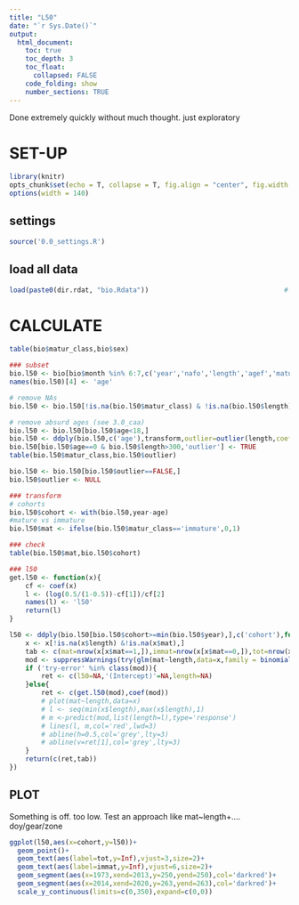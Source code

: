 ```yaml
---
title: "L50"
date: "`r Sys.Date()`"
output:
  html_document:
    toc: true
    toc_depth: 3
    toc_float:
      collapsed: FALSE
    code_folding: show
    number_sections: TRUE
---
```


Done extremely quickly without much thought. just exploratory

    
# SET-UP
```r
library(knitr)
opts_chunk$set(echo = T, collapse = T, fig.align = "center", fig.width = 12, fig.height = 6)
options(width = 140)
```    

## settings
```r
source('0.0_settings.R')
```

## load all data
```r
load(paste0(dir.rdat, "bio.Rdata"))                                  # from 1.0 read
```

# CALCULATE
```r
table(bio$matur_class,bio$sex)

### subset
bio.l50 <- bio[bio$month %in% 6:7,c('year','nafo','length','agef','matur_class')]
names(bio.l50)[4] <- 'age'

# remove NAs
bio.l50 <- bio.l50[!is.na(bio.l50$matur_class) & !is.na(bio.l50$length) & !is.na(bio.l50$age),]

# remove absurd ages (see 3.0_caa)
bio.l50 <- bio.l50[bio.l50$age<18,]      
bio.l50 <- ddply(bio.l50,c('age'),transform,outlier=outlier(length,coef=3))  
bio.l50[bio.l50$age==0 & bio.l50$length>300,'outlier'] <- TRUE             
table(bio.l50$matur_class,bio.l50$outlier)

bio.l50 <- bio.l50[bio.l50$outlier==FALSE,]
bio.l50$outlier <- NULL

### transform
# cohorts
bio.l50$cohort <- with(bio.l50,year-age)
#mature vs immature
bio.l50$mat <- ifelse(bio.l50$matur_class=='immature',0,1)

### check
table(bio.l50$mat,bio.l50$cohort)

### l50
get.l50 <- function(x){
    cf <- coef(x)
    l <- (log(0.5/(1-0.5))-cf[1])/cf[2]
    names(l) <- 'l50'
    return(l)
}

l50 <- ddply(bio.l50[bio.l50$cohort>=min(bio.l50$year),],c('cohort'),function(x){
    x <- x[!is.na(x$length) &!is.na(x$mat),]
    tab <- c(mat=nrow(x[x$mat==1,]),immat=nrow(x[x$mat==0,]),tot=nrow(x))
    mod <- suppressWarnings(try(glm(mat~length,data=x,family = binomial(link=logit)), silent=TRUE))
    if ('try-error' %in% class(mod)){ 
        ret <- c(l50=NA,'(Intercept)'=NA,length=NA)
    }else{
        ret <- c(get.l50(mod),coef(mod))
        # plot(mat~length,data=x)
        # l <- seq(min(x$length),max(x$length),1)
        # m <-predict(mod,list(length=l),type='response')
        # lines(l, m,col='red',lwd=3)
        # abline(h=0.5,col='grey',lty=3)
        # abline(v=ret[1],col='grey',lty=3)
    }
    return(c(ret,tab))
})

```
## PLOT

Something is off. too low. 
Test an approach like mat~length+.... doy/gear/zone
```r
ggplot(l50,aes(x=cohort,y=l50))+
  geom_point()+
  geom_text(aes(label=tot,y=Inf),vjust=3,size=2)+
  geom_text(aes(label=immat,y=Inf),vjust=6,size=2)+
  geom_segment(aes(x=1973,xend=2013,y=250,yend=250),col='darkred')+
  geom_segment(aes(x=2014,xend=2020,y=263,yend=263),col='darkred')+
  scale_y_continuous(limits=c(0,350),expand=c(0,0))
```